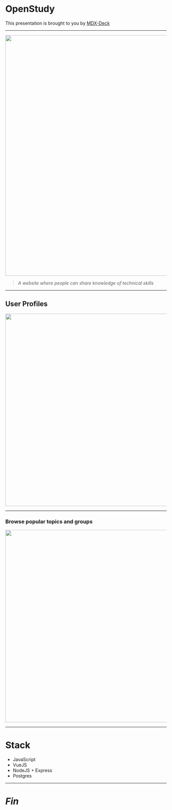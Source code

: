 


# OpenStudy

This presentation is brought to you by [MDX-Deck](https://github.com/jxnblk/mdx-deck)

---


<img src="./assets/home.png" height="750px" />

> _A website where people can share knowledge of technical skills_

---


## User Profiles

<img src="./assets/profile.png" height="600px" />

---


### Browse popular topics and groups

<img src="./assets/browse.png" height="600px" />

---


# Stack

<ul>
    <Appear>
        <li>JavaScript</li>
        <li>VueJS</li>
        <li>NodeJS + Express</li>
        <li>Postgres</li>
    </Appear>
</ul>

---

# _Fin_
